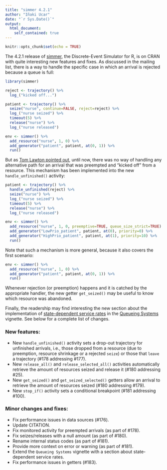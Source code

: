 ```yaml
---
title: "simmer 4.2.1"
author: "Iñaki Ucar"
date: "`r Sys.Date()`"
output:
  html_document:
    self_contained: true
---
```


```r
knitr::opts_chunk$set(echo = TRUE)
```

The 4.2.1 release of [simmer](http://r-simmer.org/), the Discrete-Event Simulator for R, is on CRAN with quite interesting new features and fixes. As discussed in the mailing list, there is a way to handle the specific case in which an arrival is rejected because a queue is full:

```r
library(simmer)

reject <- trajectory() %>%
  log_("kicked off...")

patient <- trajectory() %>%
  seize("nurse", continue=FALSE, reject=reject) %>%
  log_("nurse seized") %>%
  timeout(5) %>%
  release("nurse") %>%
  log_("nurse released")

env <- simmer() %>%
  add_resource("nurse", 1, 0) %>%
  add_generator("patient", patient, at(0, 1)) %>%
  run()
```

But as [Tom Lawton pointed out](https://groups.google.com/d/msg/simmer-devel/-KWhDnPuBSQ/U2Ch8U9UCAAJ), until now, there was no way of handling any alternative path for an arrival that was preempted and "kicked off" from a resource. This mechanism has been implemented into the new `handle_unfinished()` activity:

```r
patient <- trajectory() %>%
  handle_unfinished(reject) %>%
  seize("nurse") %>%
  log_("nurse seized") %>%
  timeout(5) %>%
  release("nurse") %>%
  log_("nurse released")

env <- simmer() %>%
  add_resource("nurse", 1, 0, preemptive=TRUE, queue_size_strict=TRUE) %>%
  add_generator("LowPrio_patient", patient, at(0), priority=0) %>%
  add_generator("HighPrio_patient", patient, at(1), priority=10) %>%
  run()
```

Note that such a mechanism is more general, because it also covers the first scenario:

```r
env <- simmer() %>%
  add_resource("nurse", 1, 0) %>%
  add_generator("patient", patient, at(0, 1)) %>%
  run()
```

Whenever rejection (or preemption) happens and it is catched by the appropriate handler, the new getter `get_seized()` may be useful to know which resource was abandoned.

Finally, the readership may find interesting the new section about the implementation of [state-dependent service rates](https://r-simmer.org/articles/simmer-06-queueing.html#state-dependent-service-rates) in the [Queueing Systems](https://r-simmer.org/articles/simmer-06-queueing.html) vignette. See below for a complete list of changes.

### New features:

- New `handle_unfinished()` activity sets a drop-out trajectory for unfinished
  arrivals, i.e., those dropped from a resource (due to preemption, resource
  shrinkage or a rejected `seize`) or those that `leave` a trajectory (#178
  addressing #177).
- New `release_all()` and `release_selected_all()` activities automatically
  retrieve the amount of resources seized and release it (#180 addressing #25).
- New `get_seized()` and `get_seized_selected()` getters allow an arrival to
  retrieve the amount of resources seized (#180 addressing #179).
- New `stop_if()` activity sets a conditional breakpoint (#181 addressing #100).

### Minor changes and fixes:

- Fix performance issues in data sources (#176).
- Update CITATION.
- Fix monitored activity for preempted arrivals (as part of #178).
- Fix seizes/releases with a null amount (as part of #180).
- Rename internal status codes (as part of #181).
- Provide more context on error or warning (as part of #181).
- Extend the `Queueing Systems` vignette with a section about state-dependent
  service rates.
- Fix performance issues in getters (#183).
